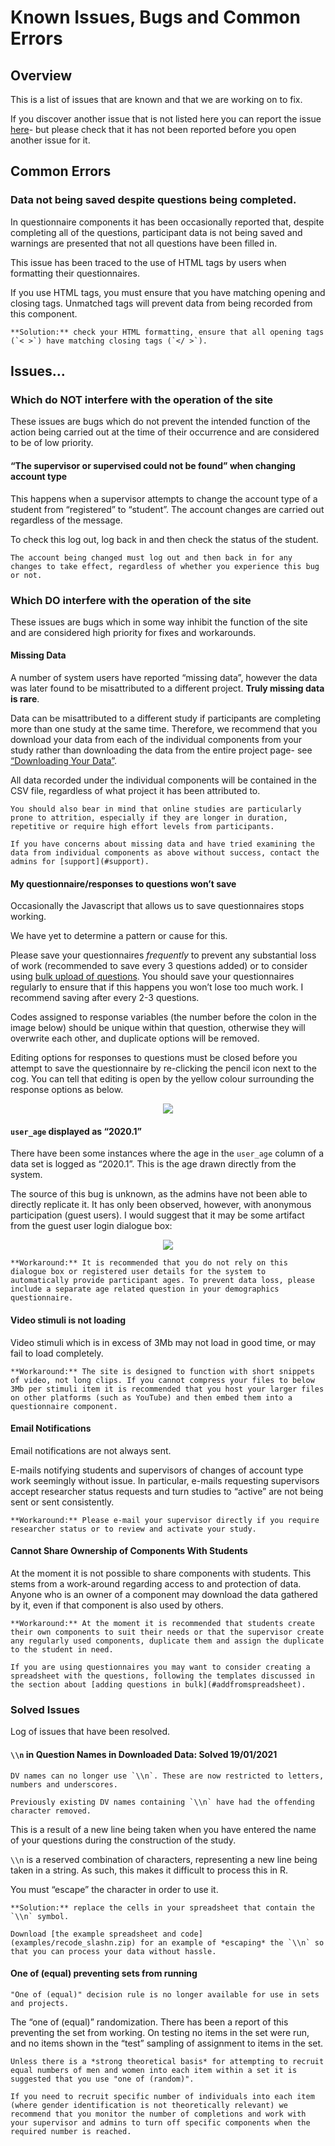 # Known Issues, Bugs and Common Errors{- #knownissues}

## Overview {-}

This is a list of issues that are known and that we are working on to fix. 

If you discover another issue that is not listed here you can report the issue [here](https://github.com/RebeccaJLai/exp_manual/issues)- but please check that it has not been reported before you open another issue for it.

## Common Errors {-}

### Data not being saved despite questions being completed.

In questionnaire components it has been occasionally reported that, despite completing all of the questions, participant data is not being saved and warnings are presented that not all questions have been filled in.

This issue has been traced to the use of HTML tags by users when formatting their questionnaires.

If you use HTML tags, you must ensure that you have matching opening and closing tags. Unmatched tags will prevent data from being recorded from this component.

```block
**Solution:** check your HTML formatting, ensure that all opening tags (`< >`) have matching closing tags (`</ >`).
```

## Issues... {-}

### Which do NOT interfere with the operation of the site {-}

These issues are bugs which do not prevent the intended function of the action being carried out at the time of their occurrence and are considered to be of low priority.

#### "The supervisor or supervised could not be found" when changing account type  {- #notfound}

This happens when a supervisor attempts to change the account type of a student from "registered" to "student". The account changes are carried out regardless of the message. 

To check this log out, log back in and then check the status of the student. 

```block
The account being changed must log out and then back in for any changes to take effect, regardless of whether you experience this bug or not.
```

### Which DO interfere with the operation of the site {-}

These issues are bugs which in some way inhibit the function of the site and are considered high priority for fixes and workarounds.

#### Missing Data {-}

A number of system users have reported "missing data", however the data was later found to be misattributed to a different project. **Truly missing data is rare**. 

Data can be misattributed to a different study if participants are completing more than one study at the same time. Therefore, we recommend that you download your data from each of the individual components from your study rather than downloading the data from the entire project page- see [“Downloading Your Data”](#data). 

All data recorded under the individual components will be contained in the CSV file, regardless of what project it has been attributed to.

```block
You should also bear in mind that online studies are particularly prone to attrition, especially if they are longer in duration, repetitive or require high effort levels from participants. 

If you have concerns about missing data and have tried examining the data from individual components as above without success, contact the admins for [support](#support).
```

#### My questionnaire/responses to questions won’t save {-}

Occasionally the Javascript that allows us to save questionnaires stops working. 

We have yet to determine a pattern or cause for this.

Please save your questionnaires *frequently* to prevent any substantial loss of work (recommended to save every 3 questions added) or to consider using [bulk upload of questions](#addfromspreadsheet). You should save your questionnaires regularly to ensure that if this happens you won’t lose too much work. I recommend saving after every 2-3 questions.

Codes assigned to response variables (the number before the colon in the image below) should be unique within that question, otherwise they will overwrite each other, and duplicate options will be removed.

Editing options for responses to questions must be closed before you attempt to save the questionnaire by re-clicking the pencil icon next to the cog. You can tell that editing is open by the yellow colour surrounding the response options as below.

<center>![](images/screenshots/quest_mixed_2.png)</center>

#### `user_age` displayed as "2020.1" {- #user_age}

There have been some instances where the age in the `user_age` column of a data set is logged as "2020.1". This is the age drawn directly from the system. 

The source of this bug is unknown, as the admins have not been able to directly replicate it. It has only been observed, however, with anonymous participation (guest users). I would suggest that it may be some artifact from the guest user login dialogue box:

<center>![](images/screenshots/guest_dialogue.png)</center>

```block
**Workaround:** It is recommended that you do not rely on this dialogue box or registered user details for the system to automatically provide participant ages. To prevent data loss, please include a separate age related question in your demographics questionnaire.
```

#### Video stimuli is not loading {-}

Video stimuli which is in excess of 3Mb may not load in good time, or may fail to load completely.

```block
**Workaround:** The site is designed to function with short snippets of video, not long clips. If you cannot compress your files to below 3Mb per stimuli item it is recommended that you host your larger files on other platforms (such as YouTube) and then embed them into a questionnaire component. 
```

#### Email Notifications {-}

Email notifications are not always sent. 

E-mails notifying students and supervisors of changes of account type work seemingly without issue. In particular, e-mails requesting supervisors accept researcher status requests and turn studies to "active" are not being sent or sent consistently.

```block
**Workaround:** Please e-mail your supervisor directly if you require researcher status or to review and activate your study.
```

#### Cannot Share Ownership of Components With Students {-}

At the moment it is not possible to share components with students. This stems from a work-around regarding access to and protection of data. Anyone who is an owner of a component may download the data gathered by it, even if that component is also used by others.

```block
**Workaround:** At the moment it is recommended that students create their own components to suit their needs or that the supervisor create any regularly used components, duplicate them and assign the duplicate to the student in need.

If you are using questionnaires you may want to consider creating a spreadsheet with the questions, following the templates discussed in the section about [adding questions in bulk](#addfromspreadsheet).
```

### Solved Issues

Log of issues that have been resolved.

#### `\\n` in Question Names in Downloaded Data: Solved 19/01/2021 {- #question_n}

```block
DV names can no longer use `\\n`. These are now restricted to letters, numbers and underscores.

Previously existing DV names containing `\\n` have had the offending character removed.
```

This is a result of a new line being taken when you have entered the name of your questions during the construction of the study.

`\\n` is a reserved combination of characters, representing a new line being taken in a string. As such, this makes it difficult to process this in R.

You must "escape" the character in order to use it.

```block
**Solution:** replace the cells in your spreadsheet that contain the `\\n` symbol.

Download [the example spreadsheet and code](examples/recode_slashn.zip) for an example of *escaping* the `\\n` so that you can process your data without hassle.
```

#### One of (equal) preventing sets from running {- #oneofequal}

```block
"One of (equal)" decision rule is no longer available for use in sets and projects.
```

The "one of (equal)" randomization. There has been a report of this preventing the set from working. On testing no items in the set were run, and no items shown in the "test" sampling of assignment to items in the set. 

```block
Unless there is a *strong theoretical basis* for attempting to recruit equal numbers of men and women into each item within a set it is suggested that you use "one of (random)".

If you need to recruit specific number of individuals into each item (where gender identification is not theoretically relevant) we recommend that you monitor the number of completions and work with your supervisor and admins to turn off specific components when the required number is reached.
```


